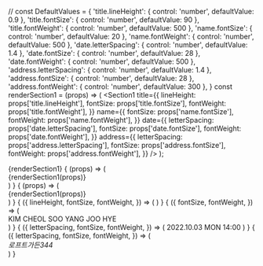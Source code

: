 
//
const DefaultValues = {
  'title.lineHeight': { control: 'number', defaultValue: 0.9 },
  'title.fontSize': { control: 'number', defaultValue: 90 },
  'title.fontWeight': { control: 'number', defaultValue: 500 },
  'name.fontSize': { control: 'number', defaultValue: 20 },
  'name.fontWeight': { control: 'number', defaultValue: 500 },
  'date.letterSpacing': { control: 'number', defaultValue: 1.4 },
  'date.fontSize': { control: 'number', defaultValue: 28 },
  'date.fontWeight': { control: 'number', defaultValue: 500 },
  'address.letterSpacing': { control: 'number', defaultValue: 1.4 },
  'address.fontSize': { control: 'number', defaultValue: 28 },
  'address.fontWeight': { control: 'number', defaultValue: 300 },
}
const renderSection1 = (props) => (
  <Section1
    title={{
      lineHeight: props['title.lineHeight'],
      fontSize: props['title.fontSize'],
      fontWeight: props['title.fontWeight'],
    }}
    name={{
      fontSize: props['name.fontSize'],
      fontWeight: props['name.fontWeight'],
    }}
    date={{
      letterSpacing: props['date.letterSpacing'],
      fontSize: props['date.fontSize'],
      fontWeight: props['date.fontWeight'],
    }}
    address={{
      letterSpacing: props['address.letterSpacing'],
      fontSize: props['address.fontSize'],
      fontWeight: props['address.fontWeight'],
    }}
  />
);

<Meta title="Components/Sections/Section1" />

<Canvas>
  <Story
    name="Section1"
    argTypes={DefaultValues}
  >
    {renderSection1}
  </Story>
</Canvas>

<Canvas>
  <Story
    name="Section1 (1200px)"
    argTypes={DefaultValues}
  >
    {
      (props) => (
        <div style={{ width: '1200px', margin: 'auto', border: '1px solid black' }}>
          {renderSection1(props)}
        </div>
      )
    }
  </Story>
</Canvas>

<Canvas>
  <Story
    name="Section1 (375 x 667)"
    argTypes={DefaultValues}
  >
    {
      (props) => (
        <div style={{ overflow: 'hidden', width: '375px', height: '667px', margin: 'auto', border: '1px solid black' }}>
          {renderSection1(props)}
        </div>
      )
    }
  </Story>
</Canvas>

<Canvas>
  <Story
    name="Title"
    argTypes={{
      lineHeight: { control: 'number', defaultValue: 0.9 },
      fontSize: { control: 'number', defaultValue: 90 },
      fontWeight: { control: 'number', defaultValue: 500 },
    }}
  >
    {
      ({
        lineHeight,
        fontSize,
        fontWeight,
      }) => (
        <Title
          fontWeight={fontWeight}
          fontSize={`${fontSize}px`}
          lineHeight={lineHeight}
        >
          We
          <br />
          are
          <br />
          getting
          <br />
          married
        </Title>
      )
    }
  </Story>
</Canvas>

<Canvas>
  <Story
    name="Name"
    argTypes={{
      fontSize: { control: 'number', defaultValue: 20 },
      fontWeight: { control: 'number', defaultValue: 500 },
    }}
  >
    {
      ({
        fontSize,
        fontWeight,
      }) => (
        <div style={{ position: 'relative', maxWidth: '720px', height: '600px' }}>
          <Name
            fontWeight={fontWeight}
            fontSize={`${fontSize}px`}
            rotate={-90}
            left="calc(-100px + 50 / 720px * 100%)"
          >
            KIM CHEOL SOO
          </Name>
          <Name
            fontWeight={fontWeight}
            fontSize={`${fontSize}px`}
            rotate={-90}
            right="-50px"
          >
            YANG JOO HYE
          </Name>
        </div>
      )
    }
  </Story>
</Canvas>

<Canvas>
  <Story
    name="Date"
    argTypes={{
      letterSpacing: { control: 'number', defaultValue: 1.4 },
      fontSize: { control: 'number', defaultValue: 28 },
      fontWeight: { control: 'number', defaultValue: 500 },
    }}
  >
    {
      ({
        letterSpacing,
        fontSize,
        fontWeight,
      }) => (
        <Date
          fontWeight={fontWeight}
          fontSize={`${fontSize}px`}
          letterSpacing={`${letterSpacing}px`}
        >
          2022.10.03 MON 14:00
        </Date>
      )
    }
  </Story>
</Canvas>

<Canvas>
  <Story
    name="Address"
    argTypes={{
      letterSpacing: { control: 'number', defaultValue: 1.4 },
      fontSize: { control: 'number', defaultValue: 28 },
      fontWeight: { control: 'number', defaultValue: 300 },
    }}
  >
    {
      ({
        letterSpacing,
        fontSize,
        fontWeight,
      }) => (
        <Address
          fontWeight={fontWeight}
          fontSize={`${fontSize}px`}
          letterSpacing={`${letterSpacing}px`}
        >
          로프트가든344
        </Address>
      )
    }
  </Story>
</Canvas>
